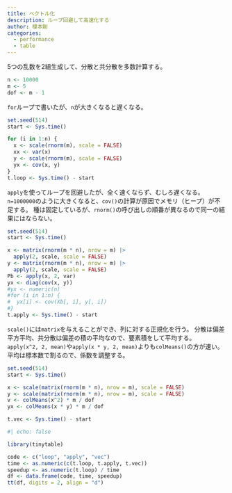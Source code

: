 ```yaml
---
title: ベクトル化
description: ループ回避して高速化する
author: 榎本剛
categories:
  - performance
  - table
---
```


5つの乱数を2組生成して、分散と共分散を多数計算する。

```r
n <- 10000
m <- 5
dof <- m - 1
```

`for`ループで書いたが、`n`が大きくなると遅くなる。

```r
set.seed(514)
start <- Sys.time()

for (i in 1:n) {
  x <- scale(rnorm(m), scale = FALSE)
  xx <- var(x)
  y <- scale(rnorm(m), scale = FALSE)
  yx <- cov(x, y)
}
t.loop <- Sys.time() - start
```

`apply`を使ってループを回避したが、全く速くならず、むしろ遅くなる。
`n=1000000`のように大きくなると、`cov()`の計算が原因でメモリ（ヒープ）が不足する。
種は固定しているが、`rnorm()`の呼び出しの順番が異なるので同一の結果にはならない。

```r
set.seed(514)
start <- Sys.time()

x <- matrix(rnorm(m * n), nrow = m) |>
  apply(2, scale, scale = FALSE)
y <- matrix(rnorm(m * n), nrow = m) |>
  apply(2, scale, scale = FALSE)
Pb <- apply(x, 2, var)
yx <- diag(cov(x, y)) 
#yx <- numeric(n)
#for (i in 1:n) {
#  yx[i] <- cov(Xb[, i], y[, i])
#} 
t.apply <- Sys.time() - start
```
`scale()`には`matrix`を与えることができ、列に対する正規化を行う。
分散は偏差平方平均、共分散は偏差の積の平均なので、要素積をして平均する。
`apply(x^2, 2, mean)`や`apply(x * y, 2, mean)`よりも`colMeans()`の方が速い。
平均は標本数で割るので、係数を調整する。

```r
set.seed(514)
start <- Sys.time()

x <- scale(matrix(rnorm(m * n), nrow = m), scale = FALSE) 
y <- scale(matrix(rnorm(m * n), nrow = m), scale = FALSE)
v <- colMeans(x^2) * m / dof
yx <- colMeans(x * y) * m / dof

t.vec <- Sys.time() - start
```
```r
#| echo: false

library(tinytable)

code <- c("loop", "apply", "vec")
time <- as.numeric(c(t.loop, t.apply, t.vec))
speedup <- as.numeric(t.loop) / time
df <- data.frame(code, time, speedup)
tt(df, digits = 2, align = "d")
```